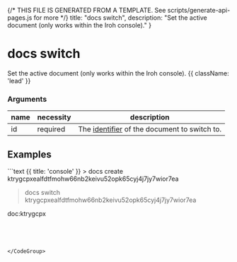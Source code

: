 {/* THIS FILE IS GENERATED FROM A TEMPLATE. See scripts/generate-api-pages.js for more */}
    title: "docs switch",
    description: "Set the active document (only works within the Iroh console)."
}

<div className='not-prose mb-5'>
    <Breadcrumbs pages={[
        { name: 'API', href: '/docs/api', current: false },
        { name: 'docs switch', href: '/docs/api/docs-switch', current: true },
    ]} />
</div>

# docs switch

Set the active document (only works within the Iroh console). {{ className: 'lead' }}


### Arguments

| name | necessity | description |
| ---- | --------- | ----------- |
| id  | required | The [identifier](/docs/layers/documents#document-identifiers) of the document to switch to. |



## Examples

<CodeGroup title="docs switch">
```text {{ title: 'console' }}
> docs create
ktrygcpxealfdtfmohw66nb2keivu52opk65cyj4j7jy7wior7ea

> docs switch ktrygcpxealfdtfmohw66nb2keivu52opk65cyj4j7jy7wior7ea

doc:ktrygcpx
>
```




</CodeGroup>
